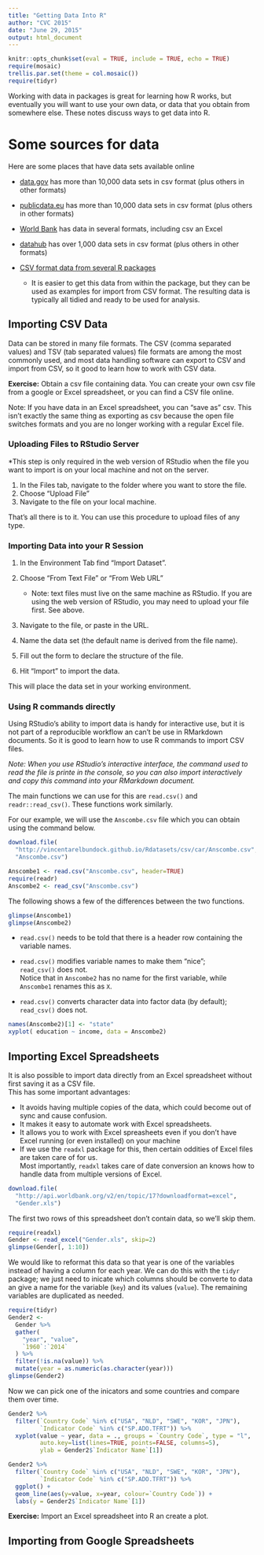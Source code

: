 ```yaml
---
title: "Getting Data Into R"
author: "CVC 2015"
date: "June 29, 2015"
output: html_document
---
```


```r
knitr::opts_chunk$set(eval = TRUE, include = TRUE, echo = TRUE)
require(mosaic)
trellis.par.set(theme = col.mosaic())
require(tidyr)
```


Working with data in packages is great for learning how R works, but 
eventually you will want to use your own data, or data that you obtain 
from somewhere else.  These notes discuss ways to get data into R.

# Some sources for data

Here are some places that have data sets available online

  * [data.gov](https://catalog.data.gov/dataset?res_format=CSV) has more than 
  10,000 data sets in csv format (plus others in other formats)
  
  * [publicdata.eu](https://publicdata.eu/dataset) has more than 
  10,000 data sets in csv format (plus others in other formats)
  
  * [World Bank](http://data.worldbank.org/) has data in several
  formats, including csv an Excel
  
  * [datahub](http://datahub.io/dataset?res_format=CSV) has over 
  1,000 data sets in csv format (plus others in other formats)
  
  * [CSV format data from several R packages](https://vincentarelbundock.github.io/Rdatasets/datasets.html) 
    * It is easier to get this data from within the package, but 
    they can be used as examples for import from CSV format.
    The resulting data is typically all tidied and ready to be 
    used for analysis.
  
## Importing CSV Data

Data can be stored in many file formats.  The CSV (comma separated values)
and TSV (tab separated values) file formats are among the most commonly used,
and most data handling software can export to CSV and import from CSV, so it 
good to learn how to work with CSV data.

**Exercise:** Obtain a csv file containing data.  You can create
your own csv file from a google or Excel spreadsheet, or you can find a 
CSV file online.

Note: 
If you have data in an Excel spreadsheet, you can "save as" csv.  This isn't
exactly the same thing as exporting as csv because the open file switches
formats and you are no longer working with a regular Excel file.

### Uploading Files to RStudio Server

*This step is only required in the web version of RStudio when the 
file you want to import is on your local machine and not on the server.

 1. In the Files tab, navigate to the folder where you want to store the file.
 2. Choose "Upload File"
 3. Navigate to the file on your local machine.
 
That's all there is to it.  You can use this procedure to upload files of any type.

### Importing Data into your R Session

 1. In the Environment Tab find "Import Dataset".  
 2. Choose "From Text File" or "From Web URL"
 
    * Note: text files must live on the same machine as RStudio.  If you
    are using the web version of RStudio, you may need to upload your file
    first.  See above.
    
 3. Navigate to the file, or paste in the URL.
 4. Name the data set (the default name is derived from the file name).
 5. Fill out the form to declare the structure of the file.
 6. Hit "Import" to import the data.

This will place the data set in your working environment.

### Using R commands directly

Using RStudio's ability to import data is handy for interactive use,
but it is not part of a reproducible workflow an can't be use in
RMarkdown documents.  So it is good to learn how to use R commands 
to import CSV files.

*Note: When you use RStudio's interactive interface, the command used to read the file is printe in the console, so you can also import interactively and copy this command into your RMarkdown document.*

The main functions we can use for this are `read.csv()` 
and `readr::read_csv()`.  These functions work similarly.

For our example, we will use the `Anscombe.csv` file which you can obtain using the command below.

```r
download.file(
  "http://vincentarelbundock.github.io/Rdatasets/csv/car/Anscombe.csv",
  "Anscombe.csv")
```
```r
Anscombe1 <- read.csv("Anscombe.csv", header=TRUE)
require(readr)
Anscombe2 <- read_csv("Anscombe.csv")
```

The following shows a few of the differences between the two functions.

```r
glimpse(Anscombe1)
glimpse(Anscombe2)
```

  * `read.csv()` needs to be told that there is a header row containing
  the variable names.
  
  * `read.csv()` modifies variable names to make them "nice";  
  `read_csv()` does not.  
  Notice that in `Anscombe2` has no name for the first variable, 
  while `Anscombe1` renames this as `X`.
  
  * `read.csv()` converts character data into factor data (by default);
    `read_csv()` does not.

```r
names(Anscombe2)[1] <- "state"
xyplot( education ~ income, data = Anscombe2)

```

## Importing Excel Spreadsheets

It is also possible to import data directly from an Excel spreadsheet without
first saving it as a CSV file.  
This has some important advantages:

  * It avoids having multiple copies of the data, which could become out of sync and cause confusion.
  * It makes it easy to automate work with Excel spreadsheets.
  * It allows you to work with Excel spreasheets even if you don't have 
  Excel running (or even installed) on your machine
  * If we use the `readxl` package for this, then certain oddities of 
  Excel files are taken care of for us.  
  Most importantly, `readxl` takes care of 
  date conversion an knows how to handle data from multiple versions of 
  Excel.
  
```r
download.file(
  "http://api.worldbank.org/v2/en/topic/17?downloadformat=excel",
  "Gender.xls")
```

The first two rows of this spreadsheet don't contain data, so we'll skip
them.

```r
require(readxl)
Gender <- read_excel("Gender.xls", skip=2)
glimpse(Gender[, 1:10])
```

We would like to reformat this data so that year is one of the variables
instead of having a column for each year.  We can do this with
the `tidyr` package; we just need to inicate which columns should be
converte to data an give a name for the variable (`key`) and its 
values (`value`).  The remaining variables are duplicated as needed.

```r
require(tidyr)
Gender2 <- 
  Gender %>% 
  gather(
    "year", "value",
    `1960`:`2014`
  ) %>% 
  filter(!is.na(value)) %>%
  mutate(year = as.numeric(as.character(year)))
glimpse(Gender2)
```

Now we can pick one of the inicators and some countries and compare
them over time.

```r
Gender2 %>% 
  filter(`Country Code` %in% c("USA", "NLD", "SWE", "KOR", "JPN"),
         `Indicator Code` %in% c("SP.ADO.TFRT")) %>%
  xyplot(value ~ year, data = ., groups = `Country Code`, type = "l",
         auto.key=list(lines=TRUE, points=FALSE, columns=5), 
         ylab = Gender2$`Indicator Name`[1])

Gender2 %>% 
  filter(`Country Code` %in% c("USA", "NLD", "SWE", "KOR", "JPN"),
         `Indicator Code` %in% c("SP.ADO.TFRT")) %>%
  ggplot() +
  geom_line(aes(y=value, x=year, colour=`Country Code`)) +
  labs(y = Gender2$`Indicator Name`[1])
```
  
  **Exercise:** Import an Excel spreadsheet into R an create a plot.

## Importing from Google Spreadsheets

